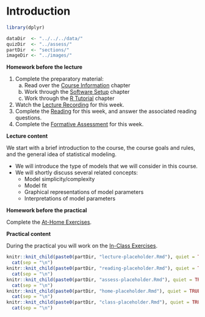 # Introduction

```{r week1_global_options, include = FALSE}
library(dplyr)

dataDir  <- "../../../data/"
quizDir  <- "../assess/"
partDir  <- "sections/"
imageDir <- "../images/"
```

**Homework before the lecture**

1. Complete the preparatory material:
    a. Read over the [Course Information](index.html) chapter
    a. Work through the [Software Setup](software-setup.html) chapter
    a. Work through the [R Tutorial](r-tutorial.html) chapter
1. Watch the [Lecture Recording](lecture.html) for this week.
1. Complete the [Reading](reading.html) for this week, and answer the associated 
reading questions.
1. Complete the [Formative Assessment](formative-assessment.html) for this week.

**Lecture content**

We start with a brief introduction to the course, the course goals and rules, 
and the general idea of statistical modeling. 

- We will introduce the type of models that we will consider in this course.
- We will shortly discuss several related concepts:
    - Model simplicity/complexity
    - Model fit
    - Graphical representations of model parameters
    - Interpretations of model parameters   

**Homework before the practical**

Complete the [At-Home Exercises](at-home-exercises.html). 

**Practical content**

During the practical you will work on the [In-Class Exercises](in-class-exercises.html).

<!------------------------------------------------------------------------------
```{r, echo = FALSE, message = FALSE, warning = FALSE, results = "asis"}
knitr::knit_child(paste0(partDir, "w1_lecture.Rmd"), quiet = TRUE) %>% 
  cat(sep = "\n")
knitr::knit_child(paste0(partDir, "w1_reading.Rmd"), quiet = TRUE) %>% 
  cat(sep = "\n")
knitr::knit_child(paste0(partDir, "w1_assess.Rmd"), quiet = TRUE) %>% 
  cat(sep = "\n")
knitr::knit_child(paste0(partDir, "w1_home.Rmd"), quiet = TRUE) %>% 
  cat(sep = "\n")
knitr::knit_child(paste0(partDir, "w1_class.Rmd"), quiet = TRUE) %>% 
  cat(sep = "\n")
```
------------------------------------------------------------------------------->

```{r, echo = FALSE, message = FALSE, warning = FALSE, results = "asis"}
knitr::knit_child(paste0(partDir, "lecture-placeholder.Rmd"), quiet = TRUE) %>% 
  cat(sep = "\n")
knitr::knit_child(paste0(partDir, "reading-placeholder.Rmd"), quiet = TRUE) %>% 
  cat(sep = "\n")
knitr::knit_child(paste0(partDir, "assess-placeholder.Rmd"), quiet = TRUE) %>% 
  cat(sep = "\n")
knitr::knit_child(paste0(partDir, "home-placeholder.Rmd"), quiet = TRUE) %>% 
  cat(sep = "\n")
knitr::knit_child(paste0(partDir, "class-placeholder.Rmd"), quiet = TRUE) %>% 
  cat(sep = "\n")
```
